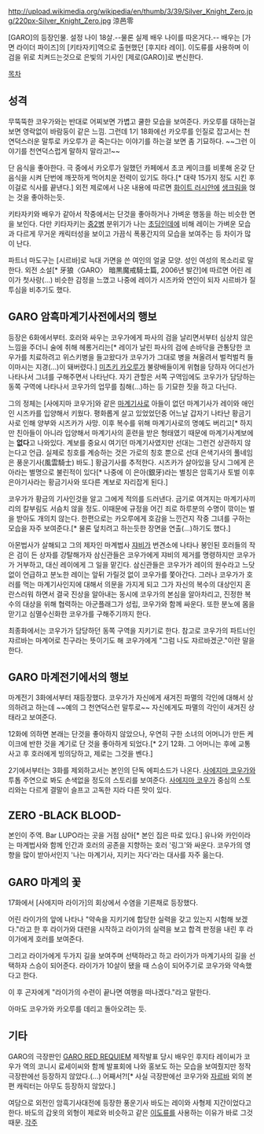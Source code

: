 http://upload.wikimedia.org/wikipedia/en/thumb/3/39/Silver_Knight_Zero.jpg/220px-Silver_Knight_Zero.jpg
涼邑零

[GARO]의 등장인물. 설정 나이 18살.--물론 실제 배우 나이를 따온거다.-- 배우는 [가면 라이더 파이즈]의 [키타자키]역으로 출현했던 [후지타 레이]. 이도류를 사용하며 이 검을 위로 치켜드는것으로 은빛의 기사인 [제로(GARO)]로 변신한다.

[[목차]]
== 성격 ==
무뚝뚝한 코우가와는 반대로 어찌보면 가볍고 쿨한 모습을 보여준다. 카오루를 대하는걸 보면 영락없이 바람둥이 같은 느낌. 그런데 1기 18화에선 카오루를 인질로 잡고서는 천연덕스러운 말투로 카오루가 곧 죽는다는 이야기를 하는걸 보면 좀 기묘하다. ~~그런 이야기를 천연덕스럽게 말하지 말라고!~~

단 음식을 좋아한다. 극 중에서 카오루가 일했던 카페에서 초코 케이크를 비롯해 온갖 단 음식을 시켜 단번에 깨끗하게 먹어치운 전력이 있기도 하다.[* 대략 15가지 정도 시킨 후 이걸로 식사를 끝낸다.] 외전 제로에서 나온 내용에 따르면 [[화이트 러시안]]에 [[생크림]]을 얹는 것을 좋아하는듯.

키타자키와 배우가 같아서 작중에서는 단것을 좋아하거나 가벼운 행동을 하는 비슷한 면을 보인다. 다만 키타자키는 [[중2병]] 분위기가 나는 [[초딩]]인데에 비해 레이는 가벼운 모습과 다르게 무거운 캐릭터성을 보이고 가끔식 폭풍간지의 모습을 보여주는 등 차이가 많이 난다.

파트너 마도구는 [시르바]로 늑대 가면을 쓴 여인의 얼굴 모양. 성인 여성의 목소리로 말한다. 외전 소설[* 牙狼〈GARO〉 暗黒魔戒騎士篇, 2006년 발간]에 따르면 어린 레이가 첫사랑(...) 비슷한 감정을 느꼈고 나중에 레이가 시즈카와 연인이 되자 시르바가 질투심을 비추기도 했다.

== GARO 암흑마계기사전에서의 행보 ==
등장은 6화에서부터. 호러와 싸우는 코우가에게 파사의 검을 날리면서부터 심상치 않은 느낌을 주더니 술에 취해 헤롱거리는[* 레이가 날린 파사의 검에 손바닥을 관통당한 코우가를 치료하려고 위스키병을 들고왔다가 코우가가 그대로 병을 쳐올려서 벌컥벌컥 들이마시는 지경(...)이 돼버렸다.] [[미츠키 카오루]]가 불량배들이게 위협을 당하자 어디선가 나타나서 그녀를 구해주면서 나타난다. 자기 관할은 서쪽 구역임에도 코우가가 담당하는 동쪽 구역에 나타나서 코우가의 업무를 침해(...)하는 등 기묘한 짓을 하고 다닌다.

그의 정체는 [사에지마 코우가]와 같은 [[마계기사]]로 아들이 없던 마계기사가 레이와 애인인 시즈카를 입양해서 키웠다. 평화롭게 살고 있었었던중 어느날 갑자기 나타난 황금기사로 인해 양부와 시즈카가 사망. 이후 복수를 위해 마계기사로의 명예도 버리고[* 하지만 친아들이 아니라 입양해서 마계기사의 훈련을 받은 형태였기 때문에 마계기사계보에는 '''없다'''고 나와있다. 계보를 중요시 여기던 마계기사였지만 선대는 그런건 상관하지 않는다고 언급. 실제로 칭호를 계승하는 것은 가로의 칭호 뿐으로 선대 은색기사의 풀네임은 풍운기사(風雲騎士) 바도.] 황금기사를 추적한다. 시즈카가 살아있을 당시 그에게 은아라는 별명으로 불린적이 있다[* 나중에 이 은아(銀牙)라는 별칭은 암흑기사 토벌 이후 은아기사라는 황금기사와 또다른 계보로 자리잡게 된다.]

코우가가 황금의 기사인것을 알고 그에게 적의를 드러낸다. 금기로 여겨지는 마계기사끼리의 칼부림도 서슴치 않을 정도. 이때문에 규정을 어긴 죄로 하루분의 수명이 깎이는 벌을 받아도 개의치 않는다. 한편으로는 카오루에게 호감을 느낀건지 작중 그녀를 구하는 모습을 자주 보여준다.[* 물론 덮치려고 하는듯한 장면을 연출(...)하기도 했다.]

아몬법사가 살해되고 그의 제자인 마계법사 [[쟈비]]가 번견소에 나타나 봉인된 호러들의 작은 검이 든 상자를 강탈해가자 삼신관들은 코우가에게 쟈비의 제거를 명령하지만 코우가가 거부하고, 대신 레이에게 그 일을 맡긴다. 삼신관들은 코우가가 레이의 원수라고 느닷없이 언급하고 분노한 레이는 앞뒤 가릴것 없이 코우가를 쫓아간다. 그러나 코우가가 호러를 먹는 마계기사인지에 대해서 의문을 가지게 되고 그가 자신의 복수의 대상인지 혼란스러워 하면서 결국 진상을 알아내는 동시에 코우가의 본심을 알아차리고, 진정한 복수의 대상을 위해 협력하는 아군플래그가 성립, 코우가와 함께 싸운다. 또한 분노에 몸을 맏기고 심멸수신화한 코우가를 구해주기까지 한다.

최종화에서는 코우가가 담당하던 동쪽 구역을 지키기로 한다. 참고로 코우가의 파트너인 쟈르바는 마계어로 친구라는 뜻이기도 해 코우가에게 "그럼 나도 쟈르바겠군."이란 말을 한다.

== GARO 마계전기에서의 행보 ==
마계전기 3화에서부터 재등장했다. 코우가가 자신에게 새겨진 파멸의 각인에 대해서 상의하려고 하는데 ~~예의 그 천연덕스런 말투로~~ 자신에게도 파멸의 각인이 새겨진 상태라고 보여준다.

12화에 의하면 본래는 단것을 좋아하지 않았으나, 우연히 구한 소녀의 어머니가 만든 케이크에 반한 것을 계기로 단 것을 좋아하게 되었다.[* 2기 12화. 그 어머니는 후에 교통사고 후 호러에게 빙의당하고, 제로는 그것을 벤다.]

2기에서부터는 3화를 제외하고서는 본인의 단독 에피소드가 나온다. [[사에지마 코우가]]와 투톱 주연으로 봐도 손색없을 정도의 스토리를 보여준다. [[사에지마 코우가]] 중심의 스토리와는 다르게 결말이 슬프고 고독한 지라 다른 맛이 있다.

== ZERO -BLACK BLOOD- ==
본인이 주역. Bar LUPO라는 곳을 거점 삼아[* 본인 집은 따로 있다.] 유나와 카인이라는 마계법사와 함께 인간과 호러의 공존을 지향하는 호러 '링그'와 싸운다. 코우가의 영향을 많이 받아서인지 '나는 마계기사, 지키는 자다'라는 대사를 자주 읆는다.

== GARO 마계의 꽃 ==
17화에서 [사에지마 라이가]의 회상에서 수염을 기른채로 등장했다.

어린 라이가의 앞에 나타나 "약속을 지키기에 합당한 실력을 갖고 있는지 시험해 보겠다."라고 한 후 라이가와 대련을 시작하고 라이가의 실력을 보고 합격 판정을 내린 후 라이가에게 호러를 보여준다. 

그리고 라이가에게 두가지 길을 보여주며 선택하라고 하고 라이가가 마계기사의 길을 선택하자 스승이 되어준다. 라이가가 10살이 됐을 때 스승이 되어주기로 코우가와 약속했다고 한다. 

이 후 곤자에게 "라이가의 수련이 끝나면 여행을 떠나겠다."라고 말한다.

아마도 코우가와 카오루를 데리고 돌아오려는 듯.

== 기타 ==
GARO의 극장판인 [[GARO RED REQUIEM]] 제작발표 당시 배우인 후지타 레이씨가 코우가 역의 코니시 료세이씨와 함께 발표회에 나와 홍보도 하는 모습을 보여줬지만 정작 극장판에선 등장하지 않았다.(...) 어째서?![* 사실 극장판에선 코우가와 [[자르바]] 외의 본편 캐릭터는 아무도 등장하지 않았다.]

여담으로 외전인 암흑기사대전에 등장한 풍운기사 바도는 레이와 사형제 지간이었다고 한다. 바도의 갑옷의 외형이 제로와 비슷하고 같은 [[이도류]]를 사용하는 이유가 바로 그것 때문.
[[각주]]
